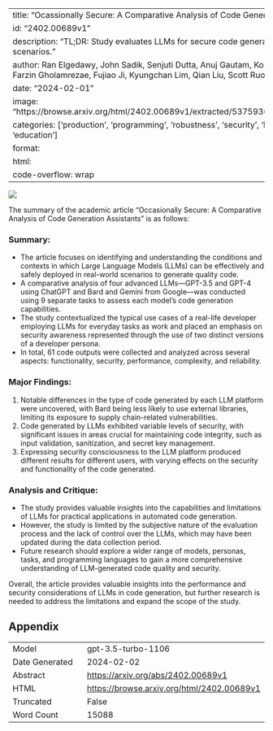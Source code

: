 
---
title: "Ocassionally Secure: A Comparative Analysis of Code Generation Assistants"
id: "2402.00689v1"
description: "TL;DR: Study evaluates LLMs for secure code generation in real-world scenarios."
author: Ran Elgedawy, John Sadik, Senjuti Dutta, Anuj Gautam, Konstantinos Georgiou, Farzin Gholamrezae, Fujiao Ji, Kyungchan Lim, Qian Liu, Scott Ruoti
date: "2024-02-01"
image: "https://browse.arxiv.org/html/2402.00689v1/extracted/5375936/images/flowchart.png"
categories: ['production', 'programming', 'robustness', 'security', 'hci', 'architectures', 'education']
format:
  html:
    code-overflow: wrap
---

![](https://browse.arxiv.org/html/2402.00689v1/extracted/5375936/images/flowchart.png)

The summary of the academic article "Occasionally Secure: A Comparative Analysis of Code Generation Assistants" is as follows:

### Summary:
- The article focuses on identifying and understanding the conditions and contexts in which Large Language Models (LLMs) can be effectively and safely deployed in real-world scenarios to generate quality code.
- A comparative analysis of four advanced LLMs—GPT-3.5 and GPT-4 using ChatGPT and Bard and Gemini from Google—was conducted using 9 separate tasks to assess each model’s code generation capabilities.
- The study contextualized the typical use cases of a real-life developer employing LLMs for everyday tasks as work and placed an emphasis on security awareness represented through the use of two distinct versions of a developer persona.
- In total, 61 code outputs were collected and analyzed across several aspects: functionality, security, performance, complexity, and reliability.

### Major Findings:
1. Notable differences in the type of code generated by each LLM platform were uncovered, with Bard being less likely to use external libraries, limiting its exposure to supply chain-related vulnerabilities.
2. Code generated by LLMs exhibited variable levels of security, with significant issues in areas crucial for maintaining code integrity, such as input validation, sanitization, and secret key management.
3. Expressing security consciousness to the LLM platform produced different results for different users, with varying effects on the security and functionality of the code generated.

### Analysis and Critique:
- The study provides valuable insights into the capabilities and limitations of LLMs for practical applications in automated code generation.
- However, the study is limited by the subjective nature of the evaluation process and the lack of control over the LLMs, which may have been updated during the data collection period.
- Future research should explore a wider range of models, personas, tasks, and programming languages to gain a more comprehensive understanding of LLM-generated code quality and security.

Overall, the article provides valuable insights into the performance and security considerations of LLMs in code generation, but further research is needed to address the limitations and expand the scope of the study.

## Appendix

|          |          |
|----------|----------|
| Model     | gpt-3.5-turbo-1106       |
| Date Generated     | 2024-02-02       |
| Abstract | [https://arxiv.org/abs/2402.00689v1](https://arxiv.org/abs/2402.00689v1)        |
| HTML     | [https://browse.arxiv.org/html/2402.00689v1](https://browse.arxiv.org/html/2402.00689v1)       |
| Truncated       | False       |
| Word Count       | 15088       |